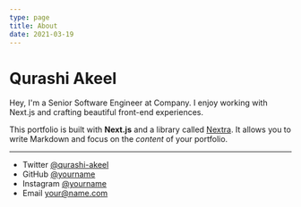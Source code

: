 ```yaml
---
type: page
title: About
date: 2021-03-19
---
```


# Qurashi Akeel

Hey, I'm a Senior Software Engineer at Company. I enjoy working with Next.js and crafting beautiful front-end experiences.

This portfolio is built with **Next.js** and a library called [Nextra](https://nextra.vercel.app/). It allows you to write Markdown and focus on the _content_ of your portfolio.


---

- Twitter [@qurashi-akeel](https://twitter.com/qurashi-akeel)
- GitHub [@yourname](https://github.com/yourname)
- Instagram [@yourname](https://instagram.com/yourname)
- Email your@name.com
